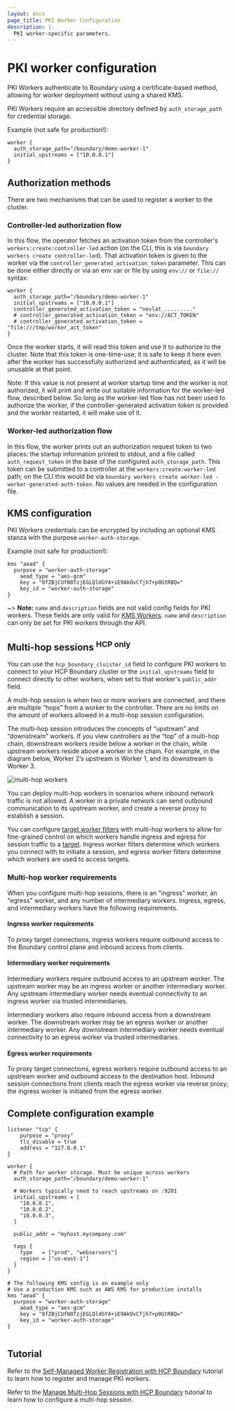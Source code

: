```yaml
---
layout: docs
page_title: PKI Worker Configuration
description: |-
  PKI worker-specific parameters.
---
```



# PKI worker configuration
PKI Workers authenticate to Boundary using a certificate-based method, allowing
for worker deployment without using a shared KMS.

PKI Workers require an accessible directory defined by `auth_storage_path` for
credential storage.

Example (not safe for production!):

```hcl
worker {
  auth_storage_path="/boundary/demo-worker-1"
  initial_upstreams = ["10.0.0.1"]
}
```

## Authorization methods
There are two mechanisms that can be used to register a worker to the cluster.

### Controller-led authorization flow
In this flow, the operator fetches an activation token from the controller's
`workers:create:controller-led` action (on the CLI, this is via `boundary
workers create controller-led`). That activation token is given to the worker
via the `controller_generated_activation_token` parameter. This can be done
either directly or via an env var or file by using `env://` or `file://` syntax:

```hcl
worker {
  auth_storage_path="/boundary/demo-worker-1"
  initial_upstreams = ["10.0.0.1"]
  controller_generated_activation_token = "neslat_........."
  # controller_generated_activation_token = "env://ACT_TOKEN"
  # controller_generated_activation_token = "file:///tmp/worker_act_token"
}
```

Once the worker starts, it will read this token and use it to authorize to the
cluster. Note that this token is one-time-use; it is safe to keep it here even
after the worker has successfully authorized and authenticated, as it will be
unusable at that point.

Note: If this value is not present at worker startup time and the worker is not
authorized, it will print and write out suitable information for the worker-led
flow, described below. So long as the worker-led flow has not been used to
authorize the worker, if the controller-generated activation token is provided
and the worker restarted, it will make use of it.

### Worker-led authorization flow
In this flow, the worker prints out an authorization request token to two
places: the startup information printed to stdout, and a file called
`auth_request_token` in the base of the configured `auth_storage_path`. This
token can be submitted to a controller at the `workers:create:worker-led` path;
on the CLI this would be via `boundary workers create worker-led
-worker-generated-auth-token`. No values are needed in the configuration file.

## KMS configuration
PKI Workers credentials can be encrypted by including an optional KMS stanza with the purpose `worker-auth-storage`.

Example (not safe for production!):
```hcl
kms "aead" {
  purpose = "worker-auth-storage"
	aead_type = "aes-gcm"
	key = "8fZBjCUfN0TzjEGLQldGY4+iE9AkOvCfjh7+p0GtRBQ="
	key_id = "worker-auth-storage"
}
```

~> **Note:** `name` and `description` fields are not valid config fields for PKI
workers. These fields are only valid for [KMS Workers][]. `name` and
`description` can only be set for PKI workers through the API.

## Multi-hop sessions <sup>HCP only</sup>

You can use the `hcp_boundary_cluister_id` field to configure PKI workers to connect to your HCP
Boundary cluster or the `initial_upstreams` field to connect directly to other workers,
 when set to that worker's `public_addr` field.

A multi-hop session is when two or more workers are connected, and there are multiple “hops” from a worker to
the controller. There are no limits on the amount of workers allowed in a multi-hop session configuration.

The multi-hop session introduces the concepts of “upstream” and “downstream” workers. If you view controllers
as the “top” of a multi-hop chain, downstream workers reside below a worker in the chain, while upstream workers reside
above a worker in the chain. For example, in the diagram below, Worker 2’s upstream is Worker 1, and its
downstream is Worker 3.

![multi-hop workers](/img/multi-hop-workers.png)

You can deploy multi-hop workers in scenarios where inbound network traffic is not allowed. A worker in a private
network can send outbound communication to its upstream worker, and create a reverse proxy to establish a session.

You can configure [target worker filters][] with multi-hop workers to allow for fine-grained control on which workers handle
ingress and egress for session traffic to a [target][]. Ingress worker filters determine which
workers you connect with to initiate a session, and egress worker filters determine which workers are
used to access targets.

### Multi-hop worker requirements

When you configure multi-hop sessions, there is an "ingress" worker, an "egress" worker, and any number of intermediary workers.
Ingress, egress, and intermediary workers have the following requirements.

#### Ingress worker requirements

To proxy target connections, ingress workers require outbound access to the Boundary control plane and inbound access from clients.

#### Intermediary worker requirements

Intermediary workers require outbound access to an upstream worker.
The upstream worker may be an ingress worker or another intermediary worker.
Any upstream intermediary worker needs eventual connectivity to an ingress worker via trusted intermediaries.

Intermediary workers also require inbound access from a downstream worker.
The downstream worker may be an egress worker or another intermediary worker.
Any downstream intermediary worker needs eventual connectivity to an egress worker via trusted intermediaries.

#### Egress worker requirements

To proxy target connections, egress workers require outbound access to an upstream worker and outbound access to the destination host.
Inbound session connections from clients reach the egress worker via reverse proxy; the ingress worker is initiated from the egress worker.

## Complete configuration example

```hcl
listener "tcp" {
	purpose = "proxy"
	tls_disable = true
	address = "127.0.0.1"
}

worker {
  # Path for worker storage. Must be unique across workers
  auth_storage_path="/boundary/demo-worker-1"

  # Workers typically need to reach upstreams on :9201
  initial_upstreams = [
    "10.0.0.1",
    "10.0.0.2",
    "10.0.0.3",
  ]

  public_addr = "myhost.mycompany.com"

  tags {
    type   = ["prod", "webservers"]
    region = ["us-east-1"]
  }
}

# The following KMS config is an example only
# Use a production KMS such as AWS KMS for production installs
kms "aead" {
  purpose = "worker-auth-storage"
	aead_type = "aes-gcm"
	key = "8fZBjCUfN0TzjEGLQldGY4+iE9AkOvCfjh7+p0GtRBQ="
	key_id = "worker-auth-storage"
}


```
[kms workers]: /boundary/docs/configuration/worker/kms-worker
[target]: /boundary/docs/concepts/domain-model/targets
[target worker filters]: /boundary/docs/concepts/filtering/worker-tags#target-worker-filtering

## Tutorial

Refer to the [Self-Managed Worker Registration with HCP Boundary](/boundary/tutorials/hcp-administration/hcp-manage-workers) tutorial to learn how to register and manage PKI workers.

Refer to the [Manage Multi-Hop Sessions with HCP Boundary](/boundary/tutorials/hcp-administration/hcp-manage-multi-hop) tutorial to learn how to configure a multi-hop session.